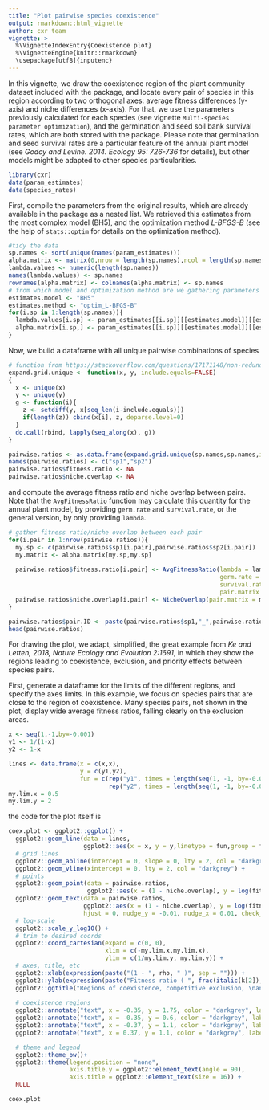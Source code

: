 ```yaml
---
title: "Plot pairwise species coexistence"
output: rmarkdown::html_vignette
author: cxr team
vignette: >
  %\VignetteIndexEntry{Coexistence plot}
  %\VignetteEngine{knitr::rmarkdown}
  \usepackage[utf8]{inputenc}
---
```


In this vignette, we draw the coexistence region of the plant community dataset included with the package, and locate every pair of species in this region according to two orthogonal axes: average fitness differences (y-axis) and niche differences (x-axis). For that, we use the parameters previously calculated for each species (see vignette `Multi-species parameter optimization`), and the germination and seed soil bank survival rates, which are both stored with the package. Please note that germination and seed survival rates are a particular feature of the annual plant model (see *Godoy and Levine. 2014. Ecology 95: 726-736* for details), but other models might be adapted to other species particularities. 

```r
library(cxr)
data(param_estimates) 
data(species_rates)
```

First, compile the parameters from the original results, which are already available in the package as a nested list. We retrieved this estimates from the most complex model (BH5), and the optimization method *L-BFGS-B* (see the help of `stats::optim` for details on the optimization method).

```r
#tidy the data
sp.names <- sort(unique(names(param_estimates)))
alpha.matrix <- matrix(0,nrow = length(sp.names),ncol = length(sp.names))
lambda.values <- numeric(length(sp.names))
names(lambda.values) <- sp.names
rownames(alpha.matrix) <- colnames(alpha.matrix) <- sp.names
# from which model and optimization method are we gathering parameters
estimates.model <- "BH5"
estimates.method <- "optim_L-BFGS-B"
for(i.sp in 1:length(sp.names)){
  lambda.values[i.sp] <- param_estimates[[i.sp]][[estimates.model]][[estimates.method]]$lambda
  alpha.matrix[i.sp,] <- param_estimates[[i.sp]][[estimates.model]][[estimates.method]]$alpha[sp.names]
}
```

Now, we build a dataframe with all unique pairwise combinations of species

```r
# function from https://stackoverflow.com/questions/17171148/non-redundant-version-of-expand-grid
expand.grid.unique <- function(x, y, include.equals=FALSE)
{
  x <- unique(x)
  y <- unique(y)
  g <- function(i){
    z <- setdiff(y, x[seq_len(i-include.equals)])
    if(length(z)) cbind(x[i], z, deparse.level=0)
  }
  do.call(rbind, lapply(seq_along(x), g))
}

pairwise.ratios <- as.data.frame(expand.grid.unique(sp.names,sp.names,include.equals = FALSE),stringsAsFactors = FALSE)
names(pairwise.ratios) <- c("sp1","sp2")
pairwise.ratios$fitness.ratio <- NA
pairwise.ratios$niche.overlap <- NA
```

and compute the average fitness ratio and niche overlap between pairs. Note that the `AvgFitnessRatio` function may calculate this quantity for the annual plant model, by providing `germ.rate` and `survival.rate`, or the general version, by only providing `lambda`.

```r
# gather fitness ratio/niche overlap between each pair
for(i.pair in 1:nrow(pairwise.ratios)){
  my.sp <- c(pairwise.ratios$sp1[i.pair],pairwise.ratios$sp2[i.pair])
  my.matrix <- alpha.matrix[my.sp,my.sp]
  
  pairwise.ratios$fitness.ratio[i.pair] <- AvgFitnessRatio(lambda = lambda.values[my.sp],
                                                           germ.rate = species_rates$germination[species_rates$code %in% my.sp],
                                                           survival.rate = species_rates$`seed survival`[species_rates$code %in% my.sp],
                                                           pair.matrix = my.matrix)[[3]]
  pairwise.ratios$niche.overlap[i.pair] <- NicheOverlap(pair.matrix = my.matrix)
}

pairwise.ratios$pair.ID <- paste(pairwise.ratios$sp1,"_",pairwise.ratios$sp2,sep="")
head(pairwise.ratios)
```

For drawing the plot, we adapt, simplified, the great example from *Ke and Letten, 2018, Nature Ecology and Evolution 2:1691*, in which they show the regions leading to coexistence, exclusion, and priority effects between species pairs.

First, generate a dataframe for the limits of the different regions, and specify the axes limits. In this example, we focus on species pairs that are close to the region of coexistence. Many species pairs, not shown in the plot, display wide average fitness ratios, falling clearly on the exclusion areas.

```r
x <- seq(1,-1,by=-0.001)
y1 <- 1/(1-x)
y2 <- 1-x

lines <- data.frame(x = c(x,x), 
                    y = c(y1,y2), 
                    fun = c(rep("y1", times = length(seq(1, -1, by=-0.001))), 
                            rep("y2", times = length(seq(1, -1, by=-0.001)))))
my.lim.x = 0.5
my.lim.y = 2
```

the code for the plot itself is

```r

coex.plot <- ggplot2::ggplot() + 
  ggplot2::geom_line(data = lines, 
                     ggplot2::aes(x = x, y = y,linetype = fun,group = fun), col = "black") +
  # grid lines
  ggplot2::geom_abline(intercept = 0, slope = 0, lty = 2, col = "darkgrey") +
  ggplot2::geom_vline(xintercept = 0, lty = 2, col = "darkgrey") +
  # points
  ggplot2::geom_point(data = pairwise.ratios, 
                      ggplot2::aes(x = (1 - niche.overlap), y = log(fitness.ratio))) +
  ggplot2::geom_text(data = pairwise.ratios, 
                     ggplot2::aes(x = (1 - niche.overlap), y = log(fitness.ratio), label = pair.ID), 
                     hjust = 0, nudge_y = -0.01, nudge_x = 0.01, check_overlap = TRUE, size = 3)+
  # log-scale
  ggplot2::scale_y_log10() +
  # trim to desired coords
  ggplot2::coord_cartesian(expand = c(0, 0),
                           xlim = c(-my.lim.x,my.lim.x),
                           ylim = c(1/my.lim.y, my.lim.y)) +
  # axes, title, etc
  ggplot2::xlab(expression(paste("(1 - ", rho, " )", sep = ""))) + 
  ggplot2::ylab(expression(paste("Fitness ratio ( ", frac(italic(k[2]), italic(k[1])), " )", sep=""))) +
  ggplot2::ggtitle("Regions of coexistence, competitive exclusion, \nand priority effects between species pairs")+
  
  # coexistence regions
  ggplot2::annotate("text", x = -0.35, y = 1.75, color = "darkgrey", label = expression(italic("sp 2 wins")))+
  ggplot2::annotate("text", x = -0.35, y = 0.6, color = "darkgrey", label = expression(italic("sp 1 wins")))+
  ggplot2::annotate("text", x = -0.37, y = 1.1, color = "darkgrey", label = expression(italic("priority\neffects")))+
  ggplot2::annotate("text", x = 0.37, y = 1.1, color = "darkgrey", label = expression(italic("coexistence\nregion")))+

  # theme and legend
  ggplot2::theme_bw()+
  ggplot2::theme(legend.position = "none", 
                 axis.title.y = ggplot2::element_text(angle = 90), 
                 axis.title = ggplot2::element_text(size = 16)) +
  NULL
```
 
```r
coex.plot
```
 
 
 
 